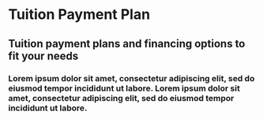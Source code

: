 
<Meta title="Tuition Payment Plan" />

# Tuition Payment Plan

<Canvas>
  <Story name="Tuition Payment Plan">
    <section className="tuition-plan">
      <div className="tuition-plan__header-container">
        <div className="tuition-plan__title">
          <h2>Tuition payment plans and financing options to fit your needs</h2>
        </div>
        <div className="tuition-plan__subtitle">
          <h3>
            Lorem ipsum dolor sit amet, consectetur adipiscing elit, sed do eiusmod tempor
            incididunt ut labore. Lorem ipsum dolor sit amet, consectetur adipiscing elit, sed do
            eiusmod tempor incididunt ut labore.
          </h3>
        </div>
      </div>
      <div className="tuition-plan__grid">
        <TuitionPaymentPlanItem
          title="Get $1000+ in credits toward your tuition"
          description="Nemo enim ipsam voluptatem quia voluptas sit aspernatur aut odit aut fugit, sed quia consequuntur magni dolores eos qui ratione voluptatem sequi nesciunt. Neque porro quisquam est."
        />
        <TuitionPaymentPlanItem
          title="Upfront payment"
          description="Amet, consectetur adipiscing elit, sed do eiusmod tempor incididunt ut labore et dolore magna aliqua. Ut enim ad minim veniam, quis nostrud exercitation ullamco laboris nisi."
        />
        <TuitionPaymentPlanItem
          title="Deferred Payment via SkillsFund"
          description="Consequuntur magni dolores eos qui ratione voluptatem sequi nesciunt. Neque porro quisquam est, qui dolorem ipsum quia dolor sit amet, consectetur, adipisci velit, sed quia non numquam."
          learnMoreUrl="#"
        />
        <TuitionPaymentPlanItem
          title="Unemployment Assistance via Massachusetts TOP"
          description="Eos qui ratione voluptatem sequi nesciunt. Neque porro quisquam est, qui dolorem ipsum quia dolor sit amet, consectetur, adipisci velit, sed quia non numquam eius modi tempora."
          learnMoreUrl="#"
        />
      </div>
    </section>
  </Story>
</Canvas>
